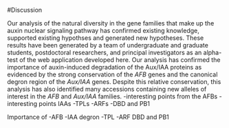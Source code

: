 #Discussion

Our analysis of the natural diversity in the gene families that make up the auxin nuclear signaling pathway has confirmed existing knowledge, supported existing hypothses and generated new hypotheses. These results have been generated by a team of undergraduate and graduate students, postdoctoral researchers, and principal investigators as an alpha-test of the web application developed here. Our analysis has confirmed the importance of auxin-induced degradation of the Aux/IAA proteins as evidenced by the strong conservation of the *AFB* genes and the canonical degron region of the *Aux/IAA* genes. Despite this relative conservation, this analysis has also identified many accessions containing new alleles of interest in the *AFB* and *Aux/IAA* families. 
-interesting points from the AFBs
-interesting points IAAs
-TPLs
-ARFs
  -DBD and PB1


Importance of 
-AFB
-IAA degron
-TPL
-ARF DBD and PB1

